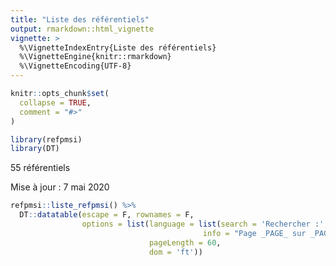 ```yaml
---
title: "Liste des référentiels"
output: rmarkdown::html_vignette
vignette: >
  %\VignetteIndexEntry{Liste des référentiels}
  %\VignetteEngine{knitr::rmarkdown}
  %\VignetteEncoding{UTF-8}
---
```


```r
knitr::opts_chunk$set(
  collapse = TRUE,
  comment = "#>"
)
```

```r
library(refpmsi)
library(DT)
```

55 référentiels  

Mise à jour : 7 mai 2020  
  
  

```r

refpmsi::liste_refpmsi() %>% 
  DT::datatable(escape = F, rownames = F,
                options = list(language = list(search = 'Rechercher :',
                                           info = "Page _PAGE_ sur _PAGES_"),
                               pageLength = 60,
                               dom = 'ft'))

```

